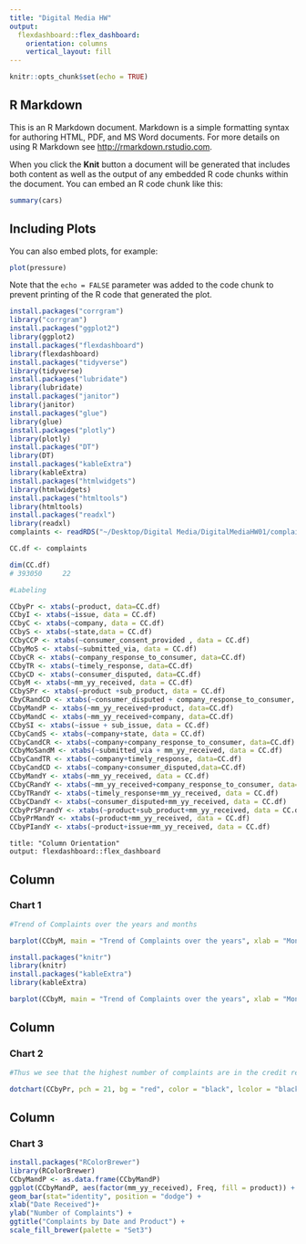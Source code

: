 ```yaml
---
title: "Digital Media HW"
output: 
  flexdashboard::flex_dashboard:
    orientation: columns
    vertical_layout: fill
---
```


```r
knitr::opts_chunk$set(echo = TRUE)
```

## R Markdown

This is an R Markdown document. Markdown is a simple formatting syntax for authoring HTML, PDF, and MS Word documents. For more details on using R Markdown see <http://rmarkdown.rstudio.com>.

When you click the **Knit** button a document will be generated that includes both content as well as the output of any embedded R code chunks within the document. You can embed an R code chunk like this:

```r
summary(cars)
```

## Including Plots

You can also embed plots, for example:

```r
plot(pressure)
```

Note that the `echo = FALSE` parameter was added to the code chunk to prevent printing of the R code that generated the plot.

```r
install.packages("corrgram")
library("corrgram")
install.packages("ggplot2")
library(ggplot2)
install.packages("flexdashboard")
library(flexdashboard)
install.packages("tidyverse")
library(tidyverse)
install.packages("lubridate")
library(lubridate)
install.packages("janitor")
library(janitor)
install.packages("glue")
library(glue)
install.packages("plotly")
library(plotly)
install.packages("DT")
library(DT)
install.packages("kableExtra")
library(kableExtra)
install.packages("htmlwidgets")
library(htmlwidgets)
install.packages("htmltools")
library(htmltools)
install.packages("readxl")
library(readxl)
complaints <- readRDS("~/Desktop/Digital Media/DigitalMediaHW01/complaints.rds") 

```


```r
CC.df <- complaints

dim(CC.df)
# 393050     22

#Labeling 

CCbyPr <- xtabs(~product, data=CC.df)
CCbyI <- xtabs(~issue, data = CC.df)
CCbyC <- xtabs(~company, data = CC.df)
CCbyS <- xtabs(~state,data = CC.df)
CCbyCCP <- xtabs(~consumer_consent_provided , data = CC.df)
CCbyMoS <- xtabs(~submitted_via, data = CC.df)
CCbyCR <- xtabs(~company_response_to_consumer, data=CC.df)
CCbyTR <- xtabs(~timely_response, data=CC.df)
CCbyCD <- xtabs(~consumer_disputed, data=CC.df)
CCbyM <- xtabs(~mm_yy_received, data = CC.df)
CCbySPr <- xtabs(~product +sub_product, data = CC.df)
CbyCRandCD <- xtabs(~consumer_disputed + company_response_to_consumer, data=CC.df)
CCbyMandP <- xtabs(~mm_yy_received+product, data=CC.df)
CCbyMandC <- xtabs(~mm_yy_received+company, data=CC.df)
CCbySI <- xtabs(~issue + sub_issue, data = CC.df)
CCbyCandS <- xtabs(~company+state, data = CC.df)
CCbyCandCR <- xtabs(~company+company_response_to_consumer, data=CC.df)
CCbyMoSandM <- xtabs(~submitted_via + mm_yy_received, data = CC.df)
CCbyCandTR <- xtabs(~company+timely_response, data=CC.df)
CCbyCandCD <- xtabs(~company+consumer_disputed,data=CC.df)
CCbyMandY <- xtabs(~mm_yy_received, data = CC.df)
CCbyCRandY <- xtabs(~mm_yy_received+company_response_to_consumer, data= CC.df)
CCbyTRandY <- xtabs(~timely_response+mm_yy_received, data = CC.df)
CCbyCDandY <- xtabs(~consumer_disputed+mm_yy_received, data = CC.df)
CCbyPrSPrandY <- xtabs(~product+sub_product+mm_yy_received, data = CC.df)
CCbyPrMandY <- xtabs(~product+mm_yy_received, data = CC.df)
CCbyPIandY <- xtabs(~product+issue+mm_yy_received, data = CC.df)
```

```
title: "Column Orientation"
output: flexdashboard::flex_dashboard
```

Column {data-width=650}
-----------------------------------------------------------------------

### Chart 1 

```r
#Trend of Complaints over the years and months 

barplot(CCbyM, main = "Trend of Complaints over the years", xlab = "Month and Year", ylab = "Number of complaints")

install.packages("knitr")
library(knitr)
install.packages("kableExtra")
library(kableExtra)

barplot(CCbyM, main = "Trend of Complaints over the years", xlab = "Month and Year", ylab = "Number of complaints")

```


Column {data-width=350}
-----------------------------------------------------------------------

### Chart 2 

```r
#Thus we see that the highest number of complaints are in the credit reporting, credit repair services, or other personal consumer reports products section followed by Debt collection product, which itself is closely followed by Credit card or prepaid card.

dotchart(CCbyPr, pch = 21, bg = "red", color = "black", lcolor = "black", xlab = "Complaints", main = "Complaints by Product")
```

Column 
-----------------------------------------------------------------------

### Chart 3

```r
install.packages("RColorBrewer")
library(RColorBrewer)
CCbyMandP <- as.data.frame(CCbyMandP)
ggplot(CCbyMandP, aes(factor(mm_yy_received), Freq, fill = product)) + 
geom_bar(stat="identity", position = "dodge") + 
xlab("Date Received")+
ylab("Number of Complaints") +
ggtitle("Complaints by Date and Product") +
scale_fill_brewer(palette = "Set3") 
```